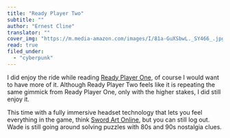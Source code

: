 ```yaml
---
title: "Ready Player Two"
subtitle: ""
author: "Ernest Cline"
translator: ""
cover_img: "https://m.media-amazon.com/images/I/81a-GuXSbwL._SY466_.jpg"
read: true
filed_under:
  - "cyberpunk"
---
```


I did enjoy the ride while reading [Ready Player One](/bookshelf/ernest-cline-ready-player-one), of course I would want to have more of it. Although Ready Player Two feels like it is repeating the same gimmick from Ready Player One, only with the higher stakes, I did still enjoy it.

This time with a fully immersive headset technology that lets you feel everything in the game, think [Sword Art Online](https://en.wikipedia.org/wiki/Sword_Art_Online), but you can still log out. Wade is still going around solving puzzles with 80s and 90s nostalgia clues.
